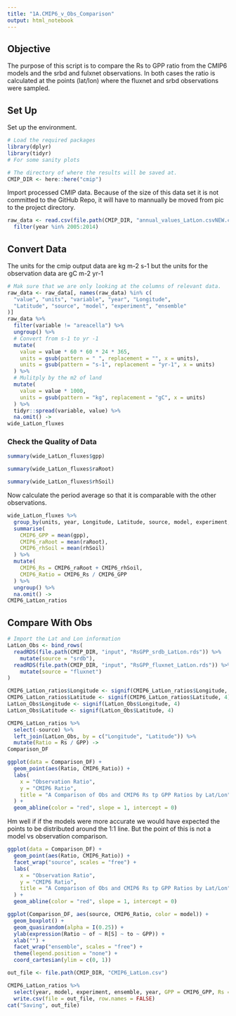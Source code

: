 ```yaml
---
title: "1A.CMIP6_v_Obs_Comparison"
output: html_notebook
---
```

## Objective 

The purpose of this script is to compare the Rs to GPP ratio from the CMIP6 models and the srbd and fulxnet observations. In both cases the ratio is calculated at the points (lat/lon) where the fluxnet and srbd observations were sampled. 



## Set Up 

Set up the environment. 
```r
# Load the required packages
library(dplyr)
library(tidyr)
# For some sanity plots

# The directory of where the results will be saved at.
CMIP_DIR <- here::here("cmip")
```


Import processed CMIP data. Because of the size of this data set it is not committed to the GitHub Repo, it will have to mannually be moved from pic to the project directory. 
```r
raw_data <- read.csv(file.path(CMIP_DIR, "annual_values_LatLon.csvNEW.csv"), stringsAsFactors = FALSE) %>%
  filter(year %in% 2005:2014)
```



## Convert Data 

The units for the cmip output data are kg m-2 s-1 but the units for the observation data are gC m-2 yr-1 

```r
# Mak sure that we are only looking at the columns of relevant data.
raw_data <- raw_data[, names(raw_data) %in% c(
  "value", "units", "variable", "year", "Longitude",
  "Latitude", "source", "model", "experiment", "ensemble"
)]
raw_data %>%
  filter(variable != "areacella") %>%
  ungroup() %>%
  # Convert from s-1 to yr -1
  mutate(
    value = value * 60 * 60 * 24 * 365,
    units = gsub(pattern = " ", replacement = "", x = units),
    units = gsub(pattern = "s-1", replacement = "yr-1", x = units)
  ) %>%
  # Mulitply by the m2 of land
  mutate(
    value = value * 1000,
    units = gsub(pattern = "kg", replacement = "gC", x = units)
  ) %>%
  tidyr::spread(variable, value) %>%
  na.omit() ->
wide_LatLon_fluxes
```


### Check the Quality of Data 

```r
summary(wide_LatLon_fluxes$gpp)
```

```r
summary(wide_LatLon_fluxes$raRoot)
```

```r
summary(wide_LatLon_fluxes$rhSoil)
```

Now calculate the period average so that it is comparable with the other observations. 
```r
wide_LatLon_fluxes %>%
  group_by(units, year, Longitude, Latitude, source, model, experiment, ensemble) %>%
  summarise(
    CMIP6_GPP = mean(gpp),
    CMIP6_raRoot = mean(raRoot),
    CMIP6_rhSoil = mean(rhSoil)
  ) %>%
  mutate(
    CMIP6_Rs = CMIP6_raRoot + CMIP6_rhSoil,
    CMIP6_Ratio = CMIP6_Rs / CMIP6_GPP
  ) %>%
  ungroup() %>%
  na.omit() ->
CMIP6_LatLon_ratios
```

## Compare With Obs

```r
# Import the Lat and Lon information
LatLon_Obs <- bind_rows(
  readRDS(file.path(CMIP_DIR, "input", "RsGPP_srdb_LatLon.rds")) %>%
    mutate(source = "srdb"),
  readRDS(file.path(CMIP_DIR, "input", "RsGPP_fluxnet_LatLon.rds")) %>%
    mutate(source = "fluxnet")
)
```

```r
CMIP6_LatLon_ratios$Longitude <- signif(CMIP6_LatLon_ratios$Longitude, 4)
CMIP6_LatLon_ratios$Latitude <- signif(CMIP6_LatLon_ratios$Latitude, 4)
LatLon_Obs$Longitude <- signif(LatLon_Obs$Longitude, 4)
LatLon_Obs$Latitude <- signif(LatLon_Obs$Latitude, 4)

CMIP6_LatLon_ratios %>%
  select(-source) %>%
  left_join(LatLon_Obs, by = c("Longitude", "Latitude")) %>%
  mutate(Ratio = Rs / GPP) ->
Comparison_DF
```


```r
ggplot(data = Comparison_DF) +
  geom_point(aes(Ratio, CMIP6_Ratio)) +
  labs(
    x = "Observation Ratio",
    y = "CMIP6 Ratio",
    title = "A Comparison of Obs and CMIP6 Rs tp GPP Ratios by Lat/Lon"
  ) +
  geom_abline(color = "red", slope = 1, intercept = 0)
```

Hm well if if the models were more accurate we would have expected the points to be distributed around the 1:1 line. But the point of this is not a model vs observation comparison. 

```r
ggplot(data = Comparison_DF) +
  geom_point(aes(Ratio, CMIP6_Ratio)) +
  facet_wrap("source", scales = "free") +
  labs(
    x = "Observation Ratio",
    y = "CMIP6 Ratio",
    title = "A Comparison of Obs and CMIP6 Rs tp GPP Ratios by Lat/Lon"
  ) +
  geom_abline(color = "red", slope = 1, intercept = 0)
```


```r
ggplot(Comparison_DF, aes(source, CMIP6_Ratio, color = model)) +
  geom_boxplot() +
  geom_quasirandom(alpha = I(0.25)) +
  ylab(expression(Ratio ~ of ~ R[S] ~ to ~ GPP)) +
  xlab("") +
  facet_wrap("ensemble", scales = "free") +
  theme(legend.position = "none") +
  coord_cartesian(ylim = c(0, 1))
```



```r
out_file <- file.path(CMIP_DIR, "CMIP6_LatLon.csv")

CMIP6_LatLon_ratios %>%
  select(year, model, experiment, ensemble, year, GPP = CMIP6_GPP, Rs = CMIP6_Rs, Longitude, Latitude) %>%
  write.csv(file = out_file, row.names = FALSE)
cat("Saving", out_file)
```
